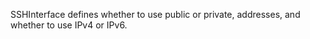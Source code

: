 <!-- Code generated from the comments of the SSHInterface struct in communicator/config.go; DO NOT EDIT MANUALLY -->

SSHInterface defines whether to use public or private, addresses, and whether
to use IPv4 or IPv6.

<!-- End of code generated from the comments of the SSHInterface struct in communicator/config.go; -->
